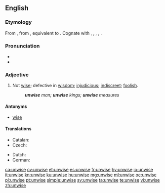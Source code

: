 ==English==

===Etymology===
From {{etyl|enm|en}} {{term|unwis|lang=enm}}, from {{etyl|ang|en}} {{m|ang|unwīs||unwise, foolish, ignorant, uninformed, insane}}, equivalent to {{prefix|un|wise}}. Cognate with {{etyl|nl|-}} {{term|onwijs||unwise|lang=nl}}, {{etyl|de|-}} {{term|unweise||unwise|lang=de}}, {{etyl|da|-}} {{term|uvis||unwise|lang=da}}, {{etyl|sv|-}} {{term|ovis||unwise|lang=sv}}, {{etyl|is|-}} {{term|óvís||unwise|lang=is}}.

===Pronunciation===
* {{IPA|/ʌnˈwaɪz/}}
* {{rhymes|aɪz}}

===Adjective===
{{en-adj|er}}

# Not [[wise]]; defective in [[wisdom]]; [[injudicious]]; [[indiscreet]]; [[foolish]].
#: '''''unwise''' man; '''unwise''' kings; '''unwise''' measures''

====Antonyms====
* [[wise]]

====Translations====
{{trans-top|not wise}}
* Catalan: {{t|ca|imprudent}}
* Czech: {{t|cs|nemoudrý|m}}
{{trans-mid}}
* Dutch: {{t+|nl|onverstandig}}
* German: {{t|de|unklug}}
{{trans-bottom}}

[[ca:unwise]]
[[cy:unwise]]
[[et:unwise]]
[[es:unwise]]
[[fr:unwise]]
[[hy:unwise]]
[[io:unwise]]
[[it:unwise]]
[[kn:unwise]]
[[ku:unwise]]
[[hu:unwise]]
[[mg:unwise]]
[[ml:unwise]]
[[oc:unwise]]
[[pl:unwise]]
[[pt:unwise]]
[[simple:unwise]]
[[sv:unwise]]
[[ta:unwise]]
[[te:unwise]]
[[vi:unwise]]
[[zh:unwise]]